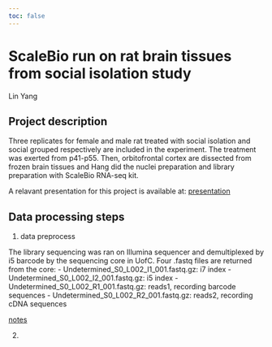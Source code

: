 ```yaml
---
toc: false
---
```


# ScaleBio run on rat brain tissues from social isolation study
Lin Yang

## Project description
Three replicates for female and male rat treated with social isolation and social grouped respectively are included in the experiment. The treatment was exerted from p41-p55. Then, orbitofrontal cortex are dissected from frozen brain tissues and Hang did the nuclei preparation and library preparation with ScaleBio RNA-seq kit.

A relavant presentation for this project is available at: [presentation](https://uchicago.box.com/s/o20tc5qjuk0ekn20dbln4atk9shx8sb1)

## Data processing steps
1. data preprocess

The library sequencing was ran on Illumina sequencer and demultiplexed by i5 barcode by the sequencing core in UofC.
Four .fastq files are returned from the core: 
- Undetermined_S0_L002_I1_001.fastq.gz: i7 index
- Undetermined_S0_L002_I2_001.fastq.gz: i5 index
- Undetermined_S0_L002_R1_001.fastq.gz: reads1, recording barcode sequences
- Undetermined_S0_L002_R2_001.fastq.gz: reads2, recording cDNA sequences

[notes](notes.html)

2. 



